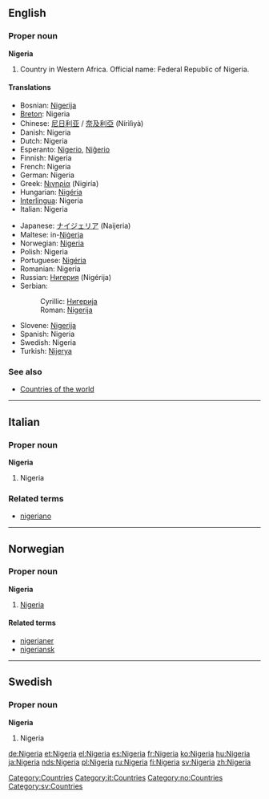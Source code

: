 ==English==
{{wikipedia}}
===Proper noun===
'''Nigeria'''

#Country in Western Africa. Official name: Federal Republic of Nigeria.

====Translations====
{{top}}
*Bosnian: [[Nigerija#Bosnian|Nigerija]] {{f}}
*[[Breton]]: Nigeria
*Chinese: [[尼日利亚]] / [[奈及利亞]] (Nírìlìyà)
*Danish: Nigeria
*Dutch: Nigeria
*Esperanto: [[Nigerio]], [[Niĝerio]]
*Finnish: Nigeria
*French: Nigeria {{m}}
*German: Nigeria
*Greek: [[Νιγηρία]] (Nigiría) {{f}}
*Hungarian: [[Nigéria]]
*[[Interlingua]]: Nigeria
*Italian: Nigeria {{f}}
{{mid}}
*Japanese: [[ナイジェリア]] (Naijeria)
*Maltese: in-[[Niġerja]]
*Norwegian: [[#Norwegian|Nigeria]]
*Polish: Nigeria {{f}}
*Portuguese: [[Nigéria]] {{f}}
*Romanian: Nigeria {{f}}
*Russian: [[Нигерия]] (Nigérija) {{f}}
*Serbian:
*:Cyrillic: [[Нигерија#Serbian|Нигерија]] {{f}}
*:Roman: [[Nigerija#Serbian|Nigerija]] {{f}}
*Slovene: [[Nigerija]] {{f}}
*Spanish: Nigeria {{f}}
*Swedish: Nigeria
*Turkish: [[Nijerya]]
{{bottom}}

===See also===
*[[Countries of the world]]


----
==Italian==
===Proper noun===
'''Nigeria''' {{f}}

# Nigeria

===Related terms===
*[[nigeriano]]


----
==Norwegian==
===Proper noun===
'''Nigeria'''
#[[#English|Nigeria]]
====Related terms====
*[[nigerianer]]
*[[nigeriansk]]


----
==Swedish==
===Proper noun===
'''Nigeria'''
# Nigeria

[[Category:Countries]]
[[Category:it:Countries]]
[[Category:no:Countries]]
[[Category:sv:Countries]]

[[de:Nigeria]]
[[et:Nigeria]]
[[el:Nigeria]]
[[es:Nigeria]]
[[fr:Nigeria]]
[[ko:Nigeria]]
[[hu:Nigeria]]
[[ja:Nigeria]]
[[nds:Nigeria]]
[[pl:Nigeria]]
[[ru:Nigeria]]
[[fi:Nigeria]]
[[sv:Nigeria]]
[[zh:Nigeria]]